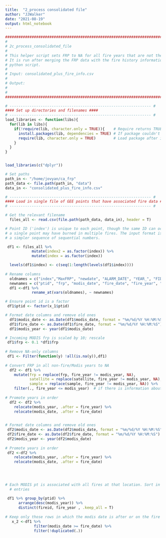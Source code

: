 ```yaml
---
title:  "2_process consolidated file"
author: "JJWalker"
date: "2021-08-19"
output: html_notebook
---
```


```r

########################################################################### #
# 
# 2c_process_consolidated_file
#
# This helper script sets FRP to NA for all fire years that are not the MODIS/fire year.
# It is run after merging the FRP data with the fire history information via the 
# python script.
#
# Input: consolidated_plus_fire_info.csv
# 
# Output: 
# 
#
########################################################################### #
```

```r


# ---------------------------------------------------------------- #
#### Set up directories and filenames ####
# ---------------------------------------------------------------- #
load_libraries <- function(libs){
  for(lib in libs){
    if(!require(lib, character.only = TRUE)){    # Require returns TRUE if package loaded
      install.packages(lib, dependencies = TRUE) # If package couldn't load, re-install
      require(lib, character.only = TRUE)        # Load package after installing
    }
  }
}


load_libraries(c("dplyr"))

# Set paths
path_in <- "/home/jovyan/ca_frp"
path_data <- file.path(path_in, "data")
data_in <- "consolidated_plus_fire_info.csv"


```


```r
# ---------------------------------------------------------------- #
#### Load in single file of GEE points that have associated fire data ####
# ---------------------------------------------------------------- #

# Get the relevant filename
  files_all <- read.csv(file.path(path_data, data_in), header = T)

```



```r
# Point ID ('index') is unique to each point, though the same ID can occur in multiple rows since
# a single point may have burned in multiple fires. The input format is unwieldy; replace with 
# a simpler sequence of sequential numbers.

 df1 <- files_all %>% 
            mutate(index2 = as.factor(index)) %>% 
            mutate(index = as.factor(index))

  levels(df1$index) <- c(seq(1:length(levels(df1$index))))
  
# Rename columns  
  oldnames = c("index","MaxFRP", "newdate", "ALARM_DATE", "YEAR_", "FID_firep2", "FIRE_NAME", "GIS_ACRES", "latitude", "longitude", "pixelarea")
  newnames = c("ptid", "frp", "modis_date", "fire_date", "fire_year", "fireid", "fire_name", "fire_ac", "lat", "lon", "pixelarea")
  df1 <-df1 %>% 
            rename_at(vars(oldnames), ~ newnames)

# Ensure point id is a factor
 df1$ptid <- factor(x_1$ptid)

# Format date columns and remove old ones
  df1$modis_date <- as.Date(df1$modis_date, format = "%m/%d/%Y %H:%M:%S")  #"%Y-%m-%d")
  df1$fire_date <- as.Date(df1$fire_date, format = "%m/%d/%Y %H:%M:%S")
  df1$modis_year <- year(df1$modis_date)

# Incoming MODIS frp is scaled by 10; rescale
 df1$frp <- 0.1 *df1$frp
  
# Remove NA-only columns
 df1 <- Filter(function(y) !all(is.na(y)),df1)
  
# Convert FRP in all non-fire/Modis years to NA
  df2 <- df1 %>% 
    mutate(frp = replace(frp, fire_year != modis_year, NA),
           satellite = replace(satellite, fire_year != modis_year, NA),
           sample = replace(sample, fire_year != modis_year, NA)) %>% 
    filter(., fire_year <= modis_year)  # if there is information about fires that occur AFTER the target date, delete 
  
# Promote years in order
  df2 <- df2 %>% 
    relocate(modis_year, .after = fire_year) %>% 
    relocate(modis_date, .after = fire_date)

  
# Format date columns and remove old ones
 df2$modis_date <- as.Date(df2$modis_date, format = "%m/%d/%Y %H:%M:%S")  #"%Y-%m-%d")
 df2$fire_date <- as.Date(df2$fire_date, format = "%m/%d/%Y %H:%M:%S")
 df2$modis_year <- year(df2$modis_date)
  
# Promote years in order
 df2 <-df2 %>% 
    relocate(modis_year, .after = fire_year) %>% 
    relocate(modis_date, .after = fire_date)
  

  
 
# Each MODIS pt is associated with all fires at that location. Sort in descending MODIS-year, then take only the distinct 
  # entries
 
 df1 %>% group_by(ptid) %>% 
      arrange(desc(modis_year)) %>% 
      distinct(fireid, fire_year , .keep_all = T)
  
# Keep only those rows in which the modis date is after or on the fire date
   x_2 <-df1 %>% 
             filter(modis_date >= fire_date) %>% 
             filter(!duplicated(.))


```
